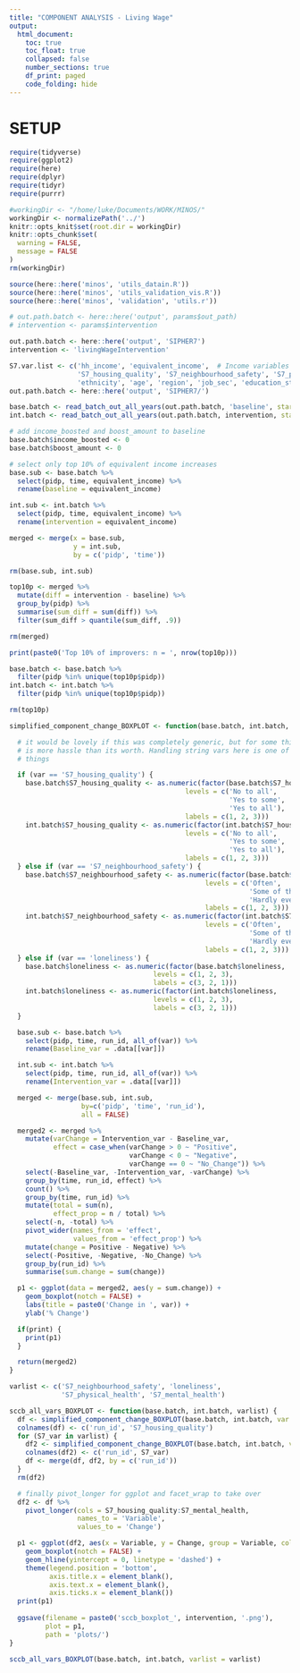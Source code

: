 ```yaml
---
title: "COMPONENT ANALYSIS - Living Wage"
output:
  html_document:
    toc: true
    toc_float: true
    collapsed: false
    number_sections: true
    df_print: paged
    code_folding: hide
---
```




# SETUP

```r

require(tidyverse)
require(ggplot2)
require(here)
require(dplyr)
require(tidyr)
require(purrr)

#workingDir <- "/home/luke/Documents/WORK/MINOS/"
workingDir <- normalizePath('../')
knitr::opts_knit$set(root.dir = workingDir)
knitr::opts_chunk$set(
  warning = FALSE,
  message = FALSE
)
rm(workingDir)
```

```r
source(here::here('minos', 'utils_datain.R'))
source(here::here('minos', 'utils_validation_vis.R'))
source(here::here('minos', 'validation', 'utils.r'))
```

```r
# out.path.batch <- here::here('output', params$out_path)
# intervention <- params$intervention

out.path.batch <- here::here('output', 'SIPHER7')
intervention <- 'livingWageIntervention'

S7.var.list <- c('hh_income', 'equivalent_income',  # Income variables
                 'S7_housing_quality', 'S7_neighbourhood_safety', 'S7_physical_health', 'S7_mental_health', 'S7_labour_state', 'loneliness',  # SIPHER 7 variables
                 'ethnicity', 'age', 'region', 'job_sec', 'education_state', 'nkids_ind', 'housing_tenure', 'urban')
out.path.batch <- here::here('output', 'SIPHER7/')

base.batch <- read_batch_out_all_years(out.path.batch, 'baseline', start.year = 2021, var.list = S7.var.list, verbose=FALSE)
int.batch <- read_batch_out_all_years(out.path.batch, intervention, start.year = 2021, var.list = c('income_boosted', 'boost_amount', S7.var.list), verbose=FALSE)

# add income_boosted and boost_amount to baseline
base.batch$income_boosted <- 0
base.batch$boost_amount <- 0
```




```r
# select only top 10% of equivalent income increases
base.sub <- base.batch %>%
  select(pidp, time, equivalent_income) %>%
  rename(baseline = equivalent_income)

int.sub <- int.batch %>%
  select(pidp, time, equivalent_income) %>%
  rename(intervention = equivalent_income)

merged <- merge(x = base.sub,
                y = int.sub,
                by = c('pidp', 'time'))

rm(base.sub, int.sub)

top10p <- merged %>%
  mutate(diff = intervention - baseline) %>%
  group_by(pidp) %>%
  summarise(sum_diff = sum(diff)) %>%
  filter(sum_diff > quantile(sum_diff, .9))

rm(merged)

print(paste0('Top 10% of improvers: n = ', nrow(top10p)))

base.batch <- base.batch %>%
  filter(pidp %in% unique(top10p$pidp))
int.batch <- int.batch %>%
  filter(pidp %in% unique(top10p$pidp))

rm(top10p)
```




```r
simplified_component_change_BOXPLOT <- function(base.batch, int.batch, var, print = FALSE) {

  # it would be lovely if this was completely generic, but for some things that
  # is more hassle than its worth. Handling string vars here is one of these
  # things

  if (var == 'S7_housing_quality') {
    base.batch$S7_housing_quality <- as.numeric(factor(base.batch$S7_housing_quality,
                                            levels = c('No to all',
                                                       'Yes to some',
                                                       'Yes to all'),
                                            labels = c(1, 2, 3)))
    int.batch$S7_housing_quality <- as.numeric(factor(int.batch$S7_housing_quality,
                                            levels = c('No to all',
                                                       'Yes to some',
                                                       'Yes to all'),
                                            labels = c(1, 2, 3)))
  } else if (var == 'S7_neighbourhood_safety') {
    base.batch$S7_neighbourhood_safety <- as.numeric(factor(base.batch$S7_neighbourhood_safety,
                                                 levels = c('Often',
                                                            'Some of the time',
                                                            'Hardly ever'),
                                                 labels = c(1, 2, 3)))
    int.batch$S7_neighbourhood_safety <- as.numeric(factor(int.batch$S7_neighbourhood_safety,
                                                 levels = c('Often',
                                                            'Some of the time',
                                                            'Hardly ever'),
                                                 labels = c(1, 2, 3)))
  } else if (var == 'loneliness') {
    base.batch$loneliness <- as.numeric(factor(base.batch$loneliness,
                                    levels = c(1, 2, 3),
                                    labels = c(3, 2, 1)))
    int.batch$loneliness <- as.numeric(factor(int.batch$loneliness,
                                    levels = c(1, 2, 3),
                                    labels = c(3, 2, 1)))
  }

  base.sub <- base.batch %>%
    select(pidp, time, run_id, all_of(var)) %>%
    rename(Baseline_var = .data[[var]])

  int.sub <- int.batch %>%
    select(pidp, time, run_id, all_of(var)) %>%
    rename(Intervention_var = .data[[var]])

  merged <- merge(base.sub, int.sub,
                  by=c('pidp', 'time', 'run_id'),
                  all = FALSE)

  merged2 <- merged %>%
    mutate(varChange = Intervention_var - Baseline_var,
           effect = case_when(varChange > 0 ~ "Positive",
                              varChange < 0 ~ "Negative",
                              varChange == 0 ~ "No_Change")) %>%
    select(-Baseline_var, -Intervention_var, -varChange) %>%
    group_by(time, run_id, effect) %>%
    count() %>%
    group_by(time, run_id) %>%
    mutate(total = sum(n),
           effect_prop = n / total) %>%
    select(-n, -total) %>%
    pivot_wider(names_from = 'effect',
                values_from = 'effect_prop') %>%
    mutate(change = Positive - Negative) %>%
    select(-Positive, -Negative, -No_Change) %>%
    group_by(run_id) %>%
    summarise(sum.change = sum(change))

  p1 <- ggplot(data = merged2, aes(y = sum.change)) +
    geom_boxplot(notch = FALSE) +
    labs(title = paste0('Change in ', var)) +
    ylab('% Change')

  if(print) {
    print(p1)
  }

  return(merged2)
}
```

```r
varlist <- c('S7_neighbourhood_safety', 'loneliness',
             'S7_physical_health', 'S7_mental_health')

sccb_all_vars_BOXPLOT <- function(base.batch, int.batch, varlist) {
  df <- simplified_component_change_BOXPLOT(base.batch, int.batch, var = 'S7_housing_quality')
  colnames(df) <- c('run_id', 'S7_housing_quality')
  for (S7_var in varlist) {
    df2 <- simplified_component_change_BOXPLOT(base.batch, int.batch, var = S7_var)
    colnames(df2) <- c('run_id', S7_var)
    df <- merge(df, df2, by = c('run_id'))
  }
  rm(df2)

  # finally pivot_longer for ggplot and facet_wrap to take over
  df2 <- df %>%
    pivot_longer(cols = S7_housing_quality:S7_mental_health,
                 names_to = 'Variable',
                 values_to = 'Change')

  p1 <- ggplot(df2, aes(x = Variable, y = Change, group = Variable, colour = Variable, fill = Variable)) +
    geom_boxplot(notch = FALSE) +
    geom_hline(yintercept = 0, linetype = 'dashed') +
    theme(legend.position = 'bottom',
          axis.title.x = element_blank(),
          axis.text.x = element_blank(),
          axis.ticks.x = element_blank())
  print(p1)
  
  ggsave(filename = paste0('sccb_boxplot_', intervention, '.png'),
         plot = p1,
         path = 'plots/')
}

sccb_all_vars_BOXPLOT(base.batch, int.batch, varlist = varlist)

```
